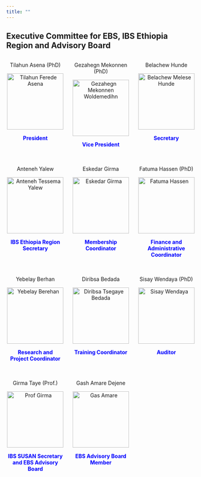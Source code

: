 ```yaml
---
title: ""
---
```


## Executive Committee for EBS, IBS Ethiopia Region and Advisory Board

::: {style="display: grid; grid-template-columns: repeat(3, 1fr); gap: 20px; text-align: center;"}
<div>
<p>Tilahun Asena (PhD)</p>
<img src="images/Tilahun.png" alt="Tilahun Ferede Asena" style="width: 150px; height: auto;"/>
<p><strong style="color: blue;">President</strong></p>
</div>

<div>
<p>Gezahegn Mekonnen (PhD)</p>
<img src="images/Gezahegn.png" alt="Gezahegn Mekonnen Woldemedihn" style="width: 150px; height: auto;"/>
<p><strong style="color: blue;">Vice President</strong></p>
</div>

<div>
<p>Belachew Hunde</p>
<img src="images/belachew.png" alt="Belachew Melese Hunde" style="width: 150px; height: auto;"/>
<p><strong style="color: blue;">Secretary</strong></p>
</div>

<div>
<p>Anteneh Yalew</p>
<img src="images/anteneh.png" alt="Anteneh Tessema Yalew" style="width: 150px; height: auto;"/>
<p><strong style="color: blue;">IBS Ethiopia Region Secretary</strong></p>
</div>

<div>
<p>Eskedar Girma</p>
<img src="images/eskedar.png" alt="Eskedar Girma" style="width: 150px; height: auto;"/>
<p><strong style="color: blue;">Membership Coordinator</strong></p>
</div>

<div>
<p>Fatuma Hassen (PhD)</p>
<img src="images/fantu.png" alt="Fatuma Hassen" style="width: 150px; height: auto;"/>
<p><strong style="color: blue;">Finance and Administrative Coordinator</strong></p>
</div>

<div>
<p>Yebelay Berhan</p>
<img src="images/Photo_Yebelay.jpg" alt="Yebelay Berehan" style="width: 150px; height: 150px;"/>
<p><strong style="color: blue;">Research and <br> Project Coordinator</strong></p>
</div>

<div>
<p>Diribsa Bedada</p>
<img src="images/diribsa.png" alt="Diribsa Tsegaye Bedada" style="width: 150px; height: auto;"/>
<p><strong style="color: blue;">Training Coordinator</strong></p>
</div>

<div>
<p>Sisay Wendaya (PhD)</p>
<img src="images/sisay.png" alt="Sisay Wendaya" style="width: 150px; height: auto;"/>
<p><strong style="color: blue;">Auditor</strong></p>
</div>

<div>
<p>Girma Taye (Prof.)</p>
<img src="images/girma.png" alt="Prof Girma" style="width: 150px; height: auto;"/>
<p><strong style="color: blue;">IBS SUSAN Secretary <br> and EBS Advisory Board </strong></p>
</div>

<div>
<p>Gash Amare Dejene</p>
<img src="images/amare.png" alt="Gas Amare" style="width: 150px; height: auto;"/>
<p><strong style="color: blue;">EBS Advisory Board Member</strong></p>
</div>
:::
